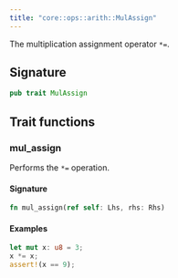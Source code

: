 ```yaml
---
title: "core::ops::arith::MulAssign"
---
```


The multiplication assignment operator `*=`.



## Signature

```rust
pub trait MulAssign
```



## Trait functions

### mul_assign



Performs the `*=` operation.

#### Signature

```rust
fn mul_assign(ref self: Lhs, rhs: Rhs)
```




#### Examples

```rust
let mut x: u8 = 3;
x *= x;
assert!(x == 9);
```




